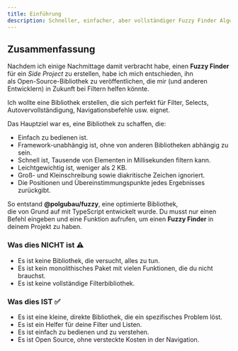 ```yaml
---
title: Einführung
description: Schneller, einfacher, aber vollständiger Fuzzy Finder Algorithmus  
---
```


## Zusammenfassung

Nachdem ich einige Nachmittage damit verbracht habe, einen **Fuzzy Finder** für ein *Side Project* zu erstellen, habe ich mich entschieden, ihn  
als Open-Source-Bibliothek zu veröffentlichen, die mir (und anderen Entwicklern) in Zukunft bei Filtern helfen könnte.  

Ich wollte eine Bibliothek erstellen, die sich perfekt für Filter, Selects,  
Autovervollständigung, Navigationsbefehle usw. eignet.  

Das Hauptziel war es, eine Bibliothek zu schaffen, die:  
- Einfach zu bedienen ist.  
- Framework-unabhängig ist, ohne von anderen Bibliotheken abhängig zu sein.  
- Schnell ist, Tausende von Elementen in Millisekunden filtern kann.  
- Leichtgewichtig ist, weniger als 2 KB.  
- Groß- und Kleinschreibung sowie diakritische Zeichen ignoriert.  
- Die Positionen und Übereinstimmungspunkte jedes Ergebnisses zurückgibt.  

So entstand **@polgubau/fuzzy**, eine optimierte Bibliothek,  
die von Grund auf mit TypeScript entwickelt wurde. Du musst nur einen Befehl eingeben und eine Funktion aufrufen, um einen **Fuzzy Finder** in deinem Projekt zu haben.  

### Was dies NICHT ist ⚠️  

- Es ist keine Bibliothek, die versucht, alles zu tun.  
- Es ist kein monolithisches Paket mit vielen Funktionen, die du nicht brauchst.  
- Es ist keine vollständige Filterbibliothek.  

### Was dies IST ✅  

- Es ist eine kleine, direkte Bibliothek, die ein spezifisches Problem löst.  
- Es ist ein Helfer für deine Filter und Listen.  
- Es ist einfach zu bedienen und zu verstehen.  
- Es ist Open Source, ohne versteckte Kosten in der Navigation.  

